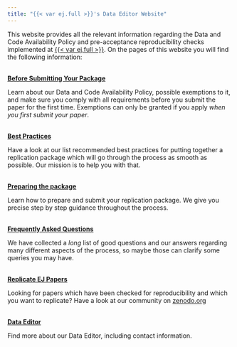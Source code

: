 ```yaml
---
title: "{{< var ej.full >}}'s Data Editor Website"
---
```


This website provides all the relevant information regarding the Data and Code Availability Policy and pre-acceptance reproducibility checks implemented at [{{< var ej.full >}}]({{< var ej.url >}}). On the  pages of this website you will find the following information: 

<br>
[**Before Submitting Your Package**](before.qmd){.btn .btn-secondary .btn role="button"}

Learn about our Data and Code Availability Policy, possible exemptions to it, and make sure you comply with all requirements before you submit the paper for the first time. Exemptions can only be granted if you apply _when you first submit your paper_.

<br>
[**Best Practices**](best.qmd){.btn .btn-secondary .btn role="button"}

Have a look at our list recommended best practices for putting together a replication package which will go through the process as smooth as possible. Our mission is to help you with that.

<br>
[**Preparing the package**](package.qmd){.btn .btn-secondary .btn role="button"}

Learn how to prepare and submit your replication package. We give you precise step by step guidance throughout the process.

<br>
[**Frequently Asked Questions**](faqs.qmd){.btn .btn-secondary .btn role="button"}

We have collected a _long_ list of good questions and our answers regarding many different aspects of the process, so maybe those can clarify some queries you may have.

<br>
[**Replicate EJ Papers**](replicate.qmd){.btn .btn-secondary .btn role="button"}

Looking for papers which have been checked for reproducibility and which you want to replicate? Have a look at our community on [zenodo.org]({{< var ej.zenodo >}})

<br>
[**Data Editor**](de.qmd){.btn .btn-secondary .btn role="button"}

Find more about our Data Editor, including contact information. 
